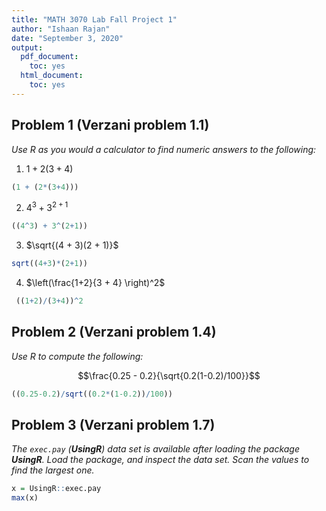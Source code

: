---
title: "MATH 3070 Lab Fall Project 1"
author: "Ishaan Rajan"
date: "September 3, 2020"
output:
  pdf_document:
    toc: yes
  html_document:
    toc: yes
---


## Problem 1 (Verzani problem 1.1)
*Use R as you would a calculator to find numeric answers to the following:*

1. $1 + 2(3 + 4)$

```{r, tidy=TRUE, error=TRUE}
(1 + (2*(3+4)))
```

2. $4^3 + 3^{2 + 1}$

```{r, tidy=TRUE, error=TRUE}
((4^3) + 3^(2+1))
```

3. $\sqrt{(4 + 3)(2 + 1)}$

```{r, tidy=TRUE, error=TRUE}
sqrt((4+3)*(2+1))
```

4. $\left(\frac{1+2}{3 + 4} \right)^2$

```{r, tidy=TRUE, error=TRUE}
 ((1+2)/(3+4))^2
```

## Problem 2 (Verzani problem 1.4)
*Use R to compute the following:*

$$\frac{0.25 - 0.2}{\sqrt{0.2(1-0.2)/100}}$$

```{r, tidy=TRUE, error=TRUE}
((0.25-0.2)/sqrt((0.2*(1-0.2))/100))

```

## Problem 3 (Verzani problem 1.7)
*The `exec.pay` (**UsingR**) data set is available after loading the package **UsingR**. Load the package, and inspect the data set. Scan the values to find the largest one.*

```{r, tidy=TRUE, error=TRUE}
x = UsingR::exec.pay
max(x)
```
